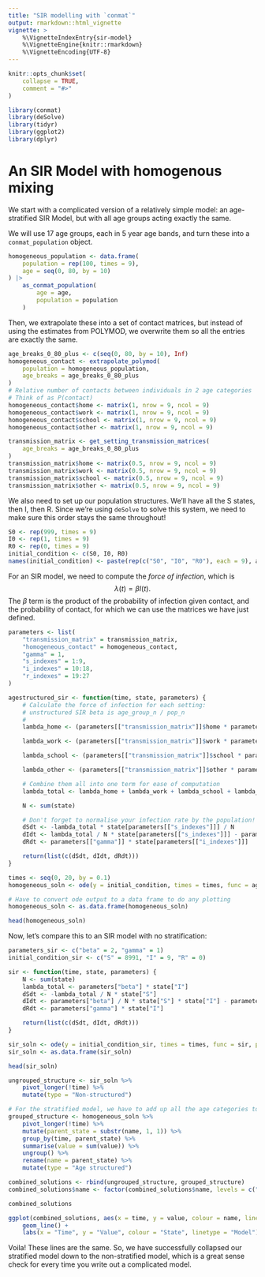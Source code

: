 ```yaml
---
title: "SIR modelling with `conmat`"
output: rmarkdown::html_vignette
vignette: >
    %\VignetteIndexEntry{sir-model}
    %\VignetteEngine{knitr::rmarkdown}
    %\VignetteEncoding{UTF-8}
---
```

```r
knitr::opts_chunk$set(
    collapse = TRUE,
    comment = "#>"
)
```

```r
library(conmat)
library(deSolve)
library(tidyr)
library(ggplot2)
library(dplyr)
```

# An SIR Model with homogenous mixing

We start with a complicated version of a relatively simple model: an age-stratified SIR Model, but with all age groups acting exactly the same.

We will use 17 age groups, each in 5 year age bands, and turn these into a `conmat_population` object.

```r
homogeneous_population <- data.frame(
    population = rep(100, times = 9),
    age = seq(0, 80, by = 10)
) |>
    as_conmat_population(
        age = age,
        population = population
    )
```

Then, we extrapolate these into a set of contact matrices, but instead of using the estimates from POLYMOD, we overwrite them so all the entries are exactly the same.

```r
age_breaks_0_80_plus <- c(seq(0, 80, by = 10), Inf)
homogeneous_contact <- extrapolate_polymod(
    population = homogeneous_population,
    age_breaks = age_breaks_0_80_plus
)
# Relative number of contacts between individuals in 2 age categories
# Think of as P(contact)
homogeneous_contact$home <- matrix(1, nrow = 9, ncol = 9)
homogeneous_contact$work <- matrix(1, nrow = 9, ncol = 9)
homogeneous_contact$school <- matrix(1, nrow = 9, ncol = 9)
homogeneous_contact$other <- matrix(1, nrow = 9, ncol = 9)
```

```r
transmission_matrix <- get_setting_transmission_matrices(
    age_breaks = age_breaks_0_80_plus
)
transmission_matrix$home <- matrix(0.5, nrow = 9, ncol = 9)
transmission_matrix$work <- matrix(0.5, nrow = 9, ncol = 9)
transmission_matrix$school <- matrix(0.5, nrow = 9, ncol = 9)
transmission_matrix$other <- matrix(0.5, nrow = 9, ncol = 9)
```

We also need to set up our population structures. We'll have all the S states, then I, then R. Since we're using `deSolve` to solve this system, we need to make sure this order stays the same throughout!

```r
S0 <- rep(999, times = 9)
I0 <- rep(1, times = 9)
R0 <- rep(0, times = 9)
initial_condition <- c(S0, I0, R0)
names(initial_condition) <- paste(rep(c("S0", "I0", "R0"), each = 9), age_breaks_0_80_plus[1:9], sep = "_")
```


For an SIR model, we need to compute the *force of infection*, which is
$$\lambda(t) = \beta I(t).$$ The $\beta$ term is the product of the probability of infection given contact, and the probability of contact, for which we can use the matrices we have just defined.

```r
parameters <- list(
    "transmission_matrix" = transmission_matrix,
    "homogeneous_contact" = homogeneous_contact,
    "gamma" = 1,
    "s_indexes" = 1:9,
    "i_indexes" = 10:18,
    "r_indexes" = 19:27
)

agestructured_sir <- function(time, state, parameters) {
    # Calculate the force of infection for each setting:
    # unstructured SIR beta is age_group_n / pop_n
    #
    lambda_home <- (parameters[["transmission_matrix"]]$home * parameters[["homogeneous_contact"]]$home) %*% state[parameters[["i_indexes"]]]

    lambda_work <- (parameters[["transmission_matrix"]]$work * parameters[["homogeneous_contact"]]$work) %*% state[parameters[["i_indexes"]]]

    lambda_school <- (parameters[["transmission_matrix"]]$school * parameters[["homogeneous_contact"]]$school) %*% state[parameters[["i_indexes"]]]

    lambda_other <- (parameters[["transmission_matrix"]]$other * parameters[["homogeneous_contact"]]$other) %*% state[parameters[["i_indexes"]]]

    # Combine them all into one term for ease of computation
    lambda_total <- lambda_home + lambda_work + lambda_school + lambda_other

    N <- sum(state)

    # Don't forget to normalise your infection rate by the population!
    dSdt <- -lambda_total * state[parameters[["s_indexes"]]] / N
    dIdt <- lambda_total / N * state[parameters[["s_indexes"]]] - parameters[["gamma"]] * state[parameters[["i_indexes"]]]
    dRdt <- parameters[["gamma"]] * state[parameters[["i_indexes"]]]

    return(list(c(dSdt, dIdt, dRdt)))
}
```

```r
times <- seq(0, 20, by = 0.1)
homogeneous_soln <- ode(y = initial_condition, times = times, func = agestructured_sir, parms = parameters)

# Have to convert ode output to a data frame to do any plotting
homogeneous_soln <- as.data.frame(homogeneous_soln)

head(homogeneous_soln)
```

Now, let's compare this to an SIR model with no stratification:

```r
parameters_sir <- c("beta" = 2, "gamma" = 1)
initial_condition_sir <- c("S" = 8991, "I" = 9, "R" = 0)

sir <- function(time, state, parameters) {
    N <- sum(state)
    lambda_total <- parameters["beta"] * state["I"]
    dSdt <- -lambda_total / N * state["S"]
    dIdt <- parameters["beta"] / N * state["S"] * state["I"] - parameters["gamma"] * state["I"]
    dRdt <- parameters["gamma"] * state["I"]

    return(list(c(dSdt, dIdt, dRdt)))
}

sir_soln <- ode(y = initial_condition_sir, times = times, func = sir, parms = parameters_sir)
sir_soln <- as.data.frame(sir_soln)

head(sir_soln)
```

```r
ungrouped_structure <- sir_soln %>%
    pivot_longer(!time) %>%
    mutate(type = "Non-structured")

# For the stratified model, we have to add up all the age categories together for a fair comparison.
grouped_structure <- homogeneous_soln %>%
    pivot_longer(!time) %>%
    mutate(parent_state = substr(name, 1, 1)) %>%
    group_by(time, parent_state) %>%
    summarise(value = sum(value)) %>%
    ungroup() %>%
    rename(name = parent_state) %>%
    mutate(type = "Age structured")

combined_solutions <- rbind(ungrouped_structure, grouped_structure)
combined_solutions$name <- factor(combined_solutions$name, levels = c("S", "I", "R"))

combined_solutions
```

```r
ggplot(combined_solutions, aes(x = time, y = value, colour = name, linetype = type)) +
    geom_line() +
    labs(x = "Time", y = "Value", colour = "State", linetype = "Model")
```

Voila! These lines are the same. So, we have successfully collapsed our stratified model down to the non-stratified model, which is a great sense check for every time you write out a complicated model.
